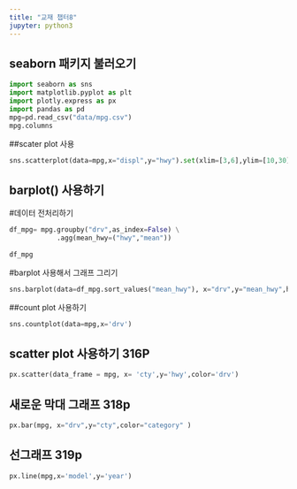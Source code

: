 ```yaml
---
title: "교재 챕터8"
jupyter: python3
---
```

## seaborn 패키지 불러오기
```python
import seaborn as sns
import matplotlib.pyplot as plt
import plotly.express as px
import pandas as pd
mpg=pd.read_csv("data/mpg.csv")
mpg.columns

```
##scater plot 사용
```python
sns.scatterplot(data=mpg,x="displ",y="hwy").set(xlim=[3,6],ylim=[10,30])
```



## barplot() 사용하기
#데이터 전처리하기

```python
df_mpg= mpg.groupby("drv",as_index=False) \
            .agg(mean_hwy=("hwy","mean"))
            
df_mpg
```

#barplot 사용해서 그래프 그리기

```python
sns.barplot(data=df_mpg.sort_values("mean_hwy"), x="drv",y="mean_hwy",hue="drv" )   
```

##count plot 사용하기

```python
sns.countplot(data=mpg,x='drv')
```
## scatter plot 사용하기 316P

```python
px.scatter(data_frame = mpg, x= 'cty',y='hwy',color='drv')
```

## 새로운 막대 그래프 318p

```python
px.bar(mpg, x="drv",y="cty",color="category" )
```
## 선그래프 319p
```python
px.line(mpg,x='model',y='year')
```






